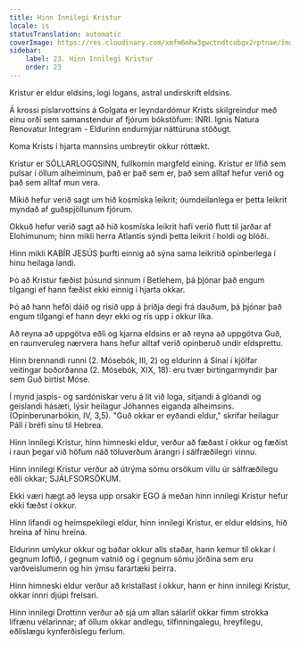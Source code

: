 ```yaml
---
title: Hinn Innilegi Kristur
locale: is
statusTranslation: automatic
coverImage: https://res.cloudinary.com/xmfm6mhw3gwctndtcubgx2rptnae/image/upload/v1741354419/small_cover_la_gran_rebelion_28716e29d2.webp
sidebar:
    label: 23. Hinn Innilegi Kristur
    order: 23
---
```

Kristur er eldur eldsins, logi logans, astral undirskrift eldsins.

Á krossi píslarvottsins á Golgata er leyndardómur Krists skilgreindur með einu orði sem samanstendur af fjórum bókstöfum: INRI. Ignis Natura Renovatur Integram - Eldurinn endurnýjar náttúruna stöðugt.

Koma Krists í hjarta mannsins umbreytir okkur róttækt.

Kristur er SÓLLARLOGOSINN, fullkomin margfeld eining. Kristur er lífið sem pulsar í öllum alheiminum, það er það sem er, það sem alltaf hefur verið og það sem alltaf mun vera.

Mikið hefur verið sagt um hið kosmíska leikrit; óumdeilanlega er þetta leikrit myndað af guðspjöllunum fjórum.

Okkuð hefur verið sagt að hið kosmíska leikrit hafi verið flutt til jarðar af Elohimunum; hinn mikli herra Atlantis sýndi þetta leikrit í holdi og blóði.

Hinn mikli KABÍR JESÚS þurfti einnig að sýna sama leikritið opinberlega í hinu heilaga landi.

Þó að Kristur fæðist þúsund sinnum í Betlehem, þá þjónar það engum tilgangi ef hann fæðist ekki einnig í hjarta okkar.

Þó að hann hefði dáið og risið upp á þriðja degi frá dauðum, þá þjónar það engum tilgangi ef hann deyr ekki og rís upp í okkur líka.

Að reyna að uppgötva eðli og kjarna eldsins er að reyna að uppgötva Guð, en raunveruleg nærvera hans hefur alltaf verið opinberuð undir eldsprettu.

Hinn brennandi runni (2. Mósebók, III, 2) og eldurinn á Sínaí í kjölfar veitingar boðorðanna (2. Mósebók, XIX, 18): eru tvær birtingarmyndir þar sem Guð birtist Móse.

Í mynd jaspis- og sardónískar veru á lit við loga, sitjandi á glóandi og geislandi hásæti, lýsir heilagur Jóhannes eiganda alheimsins. (Opinberunarbókin, IV, 3,5). "Guð okkar er eyðandi eldur," skrifar heilagur Páll í bréfi sínu til Hebrea.

Hinn innilegi Kristur, hinn himneski eldur, verður að fæðast í okkur og fæðist í raun þegar við höfum náð töluverðum árangri í sálfræðilegri vinnu.

Hinn innilegi Kristur verður að útrýma sömu orsökum villu úr sálfræðilegu eðli okkar; SJÁLFSORSÖKUM.

Ekki væri hægt að leysa upp orsakir EGO á meðan hinn innilegi Kristur hefur ekki fæðst í okkur.

Hinn lifandi og heimspekilegi eldur, hinn innilegi Kristur, er eldur eldsins, hið hreina af hinu hreina.

Eldurinn umlykur okkur og baðar okkur alls staðar, hann kemur til okkar í gegnum loftið, í gegnum vatnið og í gegnum sömu jörðina sem eru varðveislumenn og hin ýmsu farartæki þeirra.

Hinn himneski eldur verður að kristallast í okkur, hann er hinn innilegi Kristur, okkar innri djúpi frelsari.

Hinn innilegi Drottinn verður að sjá um allan sálarlíf okkar fimm strokka lífrænu vélarinnar; af öllum okkar andlegu, tilfinningalegu, hreyfilegu, eðlislægu kynferðislegu ferlum.


